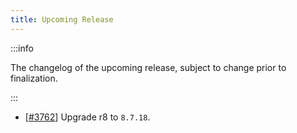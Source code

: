 ```yaml
---
title: Upcoming Release
---
```


:::info

The changelog of the upcoming release, subject to change prior to finalization.

:::

- [[#3762](https://github.com/iBotPeaches/Apktool/pull/3762)] Upgrade r8 to `8.7.18`.
